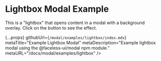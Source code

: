 
# Lightbox Modal Example

This is a "lightbox" that opens content in a modal with a background overlay. Click on the button to see the effect.

<LightboxModalExample />

  {...props}
  githubUrl={`/modal/examples/lightbox/index.mdx`}
  metaTitle="Example Lightbox Modal"
  metaDescription="Example lightbox modal using the @faceless-ui/modal npm module."
  metaURL="/docs/modal/examples/lightbox"
/>

